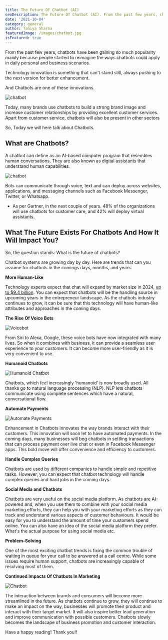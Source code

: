 ```yaml
---
title: The Future Of Chatbot (AI)
seoDescription: The Future Of Chatbot (AI). From the past few years, chatbots have been gaining so much popularity mainly because people started to reimagine the ways chatbots could apply in daily personal and business scenarios.
date: '2021-10-04'
category: general
author: Taniya Sharma
featuredImage: /images/chatbot.jpg
isFeatured: true
---
```


From the past few years, chatbots have been gaining so much popularity mainly because people started to reimagine the ways chatbots could apply in daily personal and business scenarios.

Technology innovation is something that can't stand still, always pushing to the next version for better enhancement.

And Chatbots are one of these innovations.

![chatbot](../images/chatbot1.jpg)

Today, many brands use chatbots to build a strong brand image and increase customer relationships by providing excellent customer services. Apart from customer service, chatbots will also be present in other sectors

So, Today we will here talk about Chatbots.

## **What are Chatbots?**

A chatbot can define as an AI-based computer program that resembles human conversations. They are also known as digital assistants that understand human capabilities.

![chatbot](../images/chatbot2.jpg)

Bots can communicate through voice, text and can deploy across websites, applications, and messaging channels such as Facebook Messenger, Twitter, or Whatsapp.

- As per Gartner, in the next couple of years. 48% of the organizations will use chatbots for customer care, and 42% will deploy virtual assistants.

## **What The Future Exists For Chatbots And How It Will Impact You?**

So, the question stands: What is the future of chatbots?

Chatbot systems are growing day by day. Here are trends that can you assume for chatbots in the comings days, months, and years.

**More Human-Like**

Technology experts expect that chat will expand by market size in 2024, [up to $9.4 billion](https://www.marketsandmarkets.com/Market-Reports/smart-advisor-market-72302363.html). You can expect that chatbots will be the handling source in upcoming years in the entrepreneur landscape. As the chatbots industry continues to grow, it can be sure that this technology will have human-like attributes and approaches in the coming days.

**The Rise Of Voice Bots**

![Voicebot](../images/voice-bot.jpg)

From Siri to Alexa, Google, these voice bots have now integrated with many lives. So when it combines with business, it can provide a seamless user experience to your customers. It can become more user-friendly as it is very convenient to use.

**Humanoid Chatbots**

![Humanoid Chatbot](../images/humanoid-chatbot.jpg)

Chatbots, which feel increasingly 'humanoid' is now broadly used. All thanks go to natural language processing (NLP). NLP lets chatbots communicate using complete sentences which have a natural, conversational flow.

**Automate Payments**

![Automate Payments](../images/automate-payment.jpg)

Enhancement in Chatbots innovates the way brands interact with their customers. This innovation will soon let to have automated payments. In the coming days, many businesses will beg chatbots in settling transactions that can process payment over live chat or even in Facebook Messenger apps. This bold move will offer convenience and efficiency to customers.

**Handle Complex Queries**

Chatbots are used by different companies to handle simple and repetitive tasks. However, you can expect that chatbot technology will handle complex queries and hard jobs in the coming days.

**Social Media and Chatbots**

Chatbots are very useful on the social media platform. As chatbots are AI-powered and, when you use them to combine with your social media marketing efforts, they can help you with your marketing efforts as they can track and understand various aspects of customer behaviours. It would be easy for you to understand the amount of time your customers spend online. You can also have an idea of the social media platform they prefer. What's the actual purpose for using social media etc.

**Problem-Solving**

One of the most exciting chatbot trends is fixing the common trouble of waiting in queue for your call to be answered at a call centre. While some issues require human support, chatbots are increasingly capable of resolving most of them.

**Continued Impacts Of Chatbots In Marketing**

![Chatbot](../images/chatbot3.jpg)

The interaction between brands and consumers will become more streamlined in the future. As chatbots continue to grow, they will continue to make an impact on the way, businesses will promote their product and interact with their target market. It will also inspire better lead generation and improve communication with possible customers. Chatbots slowly becomes the landscape of business promotion and customer interaction.

Have a happy reading!
Thank you!!
